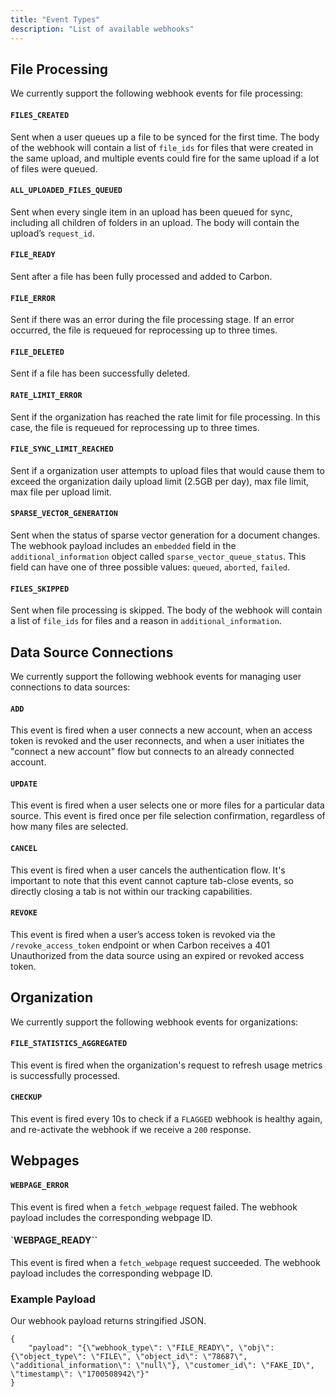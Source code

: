 ```yaml
---
title: "Event Types"
description: "List of available webhooks"
---
```


## File Processing

We currently support the following webhook events for file processing:
#### `FILES_CREATED`
Sent when a user queues up a file to be synced for the first time. The body of the webhook will contain a list of `file_ids` for files that were created in the same upload, and multiple events could fire for the same upload if a lot of files were queued.
#### `ALL_UPLOADED_FILES_QUEUED`
Sent when every single item in an upload has been queued for sync, including all children of folders in an upload. The body will contain the upload’s `request_id`.
#### `FILE_READY`
Sent after a file has been fully processed and added to Carbon.
#### `FILE_ERROR`
Sent if there was an error during the file processing stage. If an error occurred, the file is requeued for reprocessing
    up to three times.
#### `FILE_DELETED`
Sent if a file has been successfully deleted.
#### `RATE_LIMIT_ERROR`
Sent if the organization has reached the rate limit for file processing. In this case, the file is requeued for reprocessing
    up to three times.
#### `FILE_SYNC_LIMIT_REACHED`
Sent if a organization user attempts to upload files that would cause them to exceed the organization daily upload limit (2.5GB per day), max file limit, max file per upload limit.
#### `SPARSE_VECTOR_GENERATION`
Sent when the status of sparse vector generation for a document changes. The webhook payload includes an `embedded` field in the `additional_information` object called `sparse_vector_queue_status`. This field can have one of three possible values: `queued`, `aborted`, `failed`.
#### `FILES_SKIPPED`
Sent when file processing is skipped. The body of the webhook will contain a list of `file_ids` for files and a reason in `additional_information`.

## Data Source Connections

We currently support the following webhook events for managing user connections to data sources:

#### `ADD` 
This event is fired when a user connects a new account, when an access token is revoked and the user reconnects, and when a user initiates the "connect a new account" flow but connects to an already connected account.

#### `UPDATE` 
This event is fired when a user selects one or more files for a particular data source. This event is fired once per file selection confirmation, regardless of how many files are selected.

#### `CANCEL` 
This event is fired when a user cancels the authentication flow. It's important to note that this event cannot capture tab-close events, so directly closing a tab is not within our tracking capabilities.

#### `REVOKE`
This event is fired when a user’s access token is revoked via the `/revoke_access_token` endpoint or when Carbon receives a 401 Unauthorized from the data source using an expired or revoked access token.

## Organization

We currently support the following webhook events for organizations:

#### `FILE_STATISTICS_AGGREGATED`
This event is fired when the organization's request to refresh usage metrics is successfully processed.

#### `CHECKUP`
This event is fired every 10s to check if a `FLAGGED` webhook is healthy again, and re-activate the webhook if we receive a `200` response.

## Webpages

#### `WEBPAGE_ERROR`
This event is fired when a `fetch_webpage` request failed. The webhook payload includes the corresponding webpage ID.
#### `WEBPAGE_READY`` 
This event is fired when a `fetch_webpage` request succeeded. The webhook payload includes the corresponding webpage ID.

### Example Payload
Our webhook payload returns stringified JSON.
```
{
    "payload": "{\"webhook_type\": \"FILE_READY\", \"obj\": {\"object_type\": \"FILE\", \"object_id\": \"78687\", \"additional_information\": \"null\"}, \"customer_id\": \"FAKE_ID\", \"timestamp\": \"1700508942\"}"
}
```